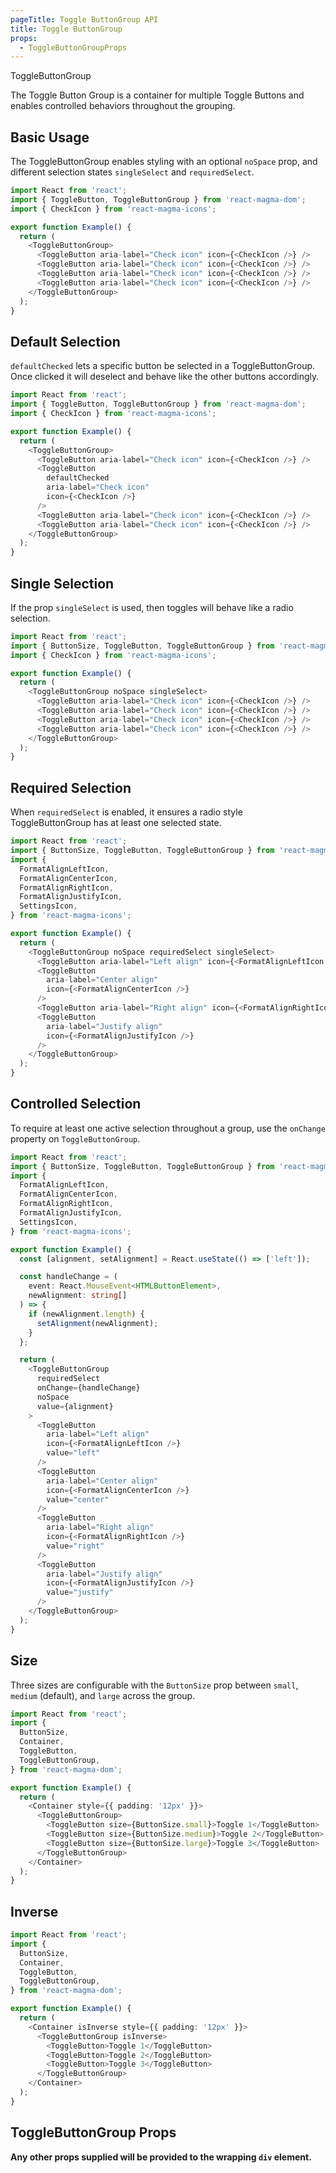 ```yaml
---
pageTitle: Toggle ButtonGroup API
title: Toggle ButtonGroup
props:
  - ToggleButtonGroupProps
---
```


<DocsHeading type="api">ToggleButtonGroup</DocsHeading>

The Toggle Button Group is a container for multiple Toggle Buttons and enables controlled behaviors throughout the grouping.

## Basic Usage

The ToggleButtonGroup enables styling with an optional `noSpace` prop, and different selection states `singleSelect` and `requiredSelect`.

```typescript
import React from 'react';
import { ToggleButton, ToggleButtonGroup } from 'react-magma-dom';
import { CheckIcon } from 'react-magma-icons';

export function Example() {
  return (
    <ToggleButtonGroup>
      <ToggleButton aria-label="Check icon" icon={<CheckIcon />} />
      <ToggleButton aria-label="Check icon" icon={<CheckIcon />} />
      <ToggleButton aria-label="Check icon" icon={<CheckIcon />} />
      <ToggleButton aria-label="Check icon" icon={<CheckIcon />} />
    </ToggleButtonGroup>
  );
}
```

## Default Selection

`defaultChecked` lets a specific button be selected in a ToggleButtonGroup. Once clicked it will deselect and behave like the other buttons accordingly.

```typescript
import React from 'react';
import { ToggleButton, ToggleButtonGroup } from 'react-magma-dom';
import { CheckIcon } from 'react-magma-icons';

export function Example() {
  return (
    <ToggleButtonGroup>
      <ToggleButton aria-label="Check icon" icon={<CheckIcon />} />
      <ToggleButton
        defaultChecked
        aria-label="Check icon"
        icon={<CheckIcon />}
      />
      <ToggleButton aria-label="Check icon" icon={<CheckIcon />} />
      <ToggleButton aria-label="Check icon" icon={<CheckIcon />} />
    </ToggleButtonGroup>
  );
}
```

## Single Selection

If the prop `singleSelect` is used, then toggles will behave like a radio selection.

```typescript
import React from 'react';
import { ButtonSize, ToggleButton, ToggleButtonGroup } from 'react-magma-dom';
import { CheckIcon } from 'react-magma-icons';

export function Example() {
  return (
    <ToggleButtonGroup noSpace singleSelect>
      <ToggleButton aria-label="Check icon" icon={<CheckIcon />} />
      <ToggleButton aria-label="Check icon" icon={<CheckIcon />} />
      <ToggleButton aria-label="Check icon" icon={<CheckIcon />} />
      <ToggleButton aria-label="Check icon" icon={<CheckIcon />} />
    </ToggleButtonGroup>
  );
}
```

## Required Selection

When `requiredSelect` is enabled, it ensures a radio style ToggleButtonGroup has at least one selected state.

```typescript
import React from 'react';
import { ButtonSize, ToggleButton, ToggleButtonGroup } from 'react-magma-dom';
import {
  FormatAlignLeftIcon,
  FormatAlignCenterIcon,
  FormatAlignRightIcon,
  FormatAlignJustifyIcon,
  SettingsIcon,
} from 'react-magma-icons';

export function Example() {
  return (
    <ToggleButtonGroup noSpace requiredSelect singleSelect>
      <ToggleButton aria-label="Left align" icon={<FormatAlignLeftIcon />} />
      <ToggleButton
        aria-label="Center align"
        icon={<FormatAlignCenterIcon />}
      />
      <ToggleButton aria-label="Right align" icon={<FormatAlignRightIcon />} />
      <ToggleButton
        aria-label="Justify align"
        icon={<FormatAlignJustifyIcon />}
      />
    </ToggleButtonGroup>
  );
}
```

## Controlled Selection

To require at least one active selection throughout a group, use the `onChange` property on `ToggleButtonGroup`.

```typescript
import React from 'react';
import { ButtonSize, ToggleButton, ToggleButtonGroup } from 'react-magma-dom';
import {
  FormatAlignLeftIcon,
  FormatAlignCenterIcon,
  FormatAlignRightIcon,
  FormatAlignJustifyIcon,
  SettingsIcon,
} from 'react-magma-icons';

export function Example() {
  const [alignment, setAlignment] = React.useState(() => ['left']);

  const handleChange = (
    event: React.MouseEvent<HTMLButtonElement>,
    newAlignment: string[]
  ) => {
    if (newAlignment.length) {
      setAlignment(newAlignment);
    }
  };

  return (
    <ToggleButtonGroup
      requiredSelect
      onChange={handleChange}
      noSpace
      value={alignment}
    >
      <ToggleButton
        aria-label="Left align"
        icon={<FormatAlignLeftIcon />}
        value="left"
      />
      <ToggleButton
        aria-label="Center align"
        icon={<FormatAlignCenterIcon />}
        value="center"
      />
      <ToggleButton
        aria-label="Right align"
        icon={<FormatAlignRightIcon />}
        value="right"
      />
      <ToggleButton
        aria-label="Justify align"
        icon={<FormatAlignJustifyIcon />}
        value="justify"
      />
    </ToggleButtonGroup>
  );
}
```

## Size

Three sizes are configurable with the `ButtonSize` prop between `small`, `medium` (default), and `large` across the group.

```typescript
import React from 'react';
import {
  ButtonSize,
  Container,
  ToggleButton,
  ToggleButtonGroup,
} from 'react-magma-dom';

export function Example() {
  return (
    <Container style={{ padding: '12px' }}>
      <ToggleButtonGroup>
        <ToggleButton size={ButtonSize.small}>Toggle 1</ToggleButton>
        <ToggleButton size={ButtonSize.medium}>Toggle 2</ToggleButton>
        <ToggleButton size={ButtonSize.large}>Toggle 3</ToggleButton>
      </ToggleButtonGroup>
    </Container>
  );
}
```

## Inverse

```typescript
import React from 'react';
import {
  ButtonSize,
  Container,
  ToggleButton,
  ToggleButtonGroup,
} from 'react-magma-dom';

export function Example() {
  return (
    <Container isInverse style={{ padding: '12px' }}>
      <ToggleButtonGroup isInverse>
        <ToggleButton>Toggle 1</ToggleButton>
        <ToggleButton>Toggle 2</ToggleButton>
        <ToggleButton>Toggle 3</ToggleButton>
      </ToggleButtonGroup>
    </Container>
  );
}
```

## ToggleButtonGroup Props

**Any other props supplied will be provided to the wrapping `div` element.**

<ToggleButtonGroupProps />
